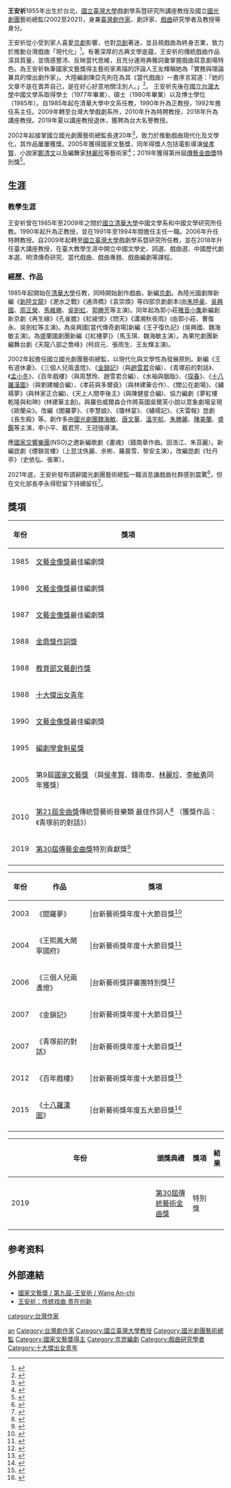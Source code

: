 {{Multiple issues|
{{prose|time=2019-08-26T00:28:24+00:00}}
{{blpsources|time=2020-08-08}}
}}
'''王安祈'''1955年出生於台北，[[國立臺灣大學|國立臺灣大學]]戲劇學系暨研究所講座教授及國立[[國光劇團|國光劇團]]藝術總監(2002至2021)，身兼[[臺灣|臺灣]][[劇作家|劇作家]]、劇評家、[[戲曲|戲曲]]研究學者及教授等身分。

王安祈從小受到家人喜愛[[京劇|京劇]]影響，也對[[京剧|京剧]]著迷，並且視戲曲為終身志業，致力於推動台灣戲曲「現代化」<ref>{{Cite web |url=https://www.ltn.com.tw/ent/amp/news/breakingnews/2880701 |title=傳藝金曲》獲特別獎 王安祈秉持「讓傳統扣緊時代脈搏」 |access-date=2020-10-31 |archive-url=https://www.ltn.com.tw/ent/amp/news/breakingnews/2880701 |archive-date=2019-08-10 |dead-url=no }}</ref>。有著深厚的古典文學底蘊，王安祈的傳統戲曲作品深具質量，並情感豐沛、反映當代思維，且充分運用典雅詞彙掌握戲曲寫意劇場特色。為王安祈執筆國家文藝獎得主藝術家素描的評論人王友輝稱她為「實務與理論兼具的傑出劇作家」。大陸編劇陳亞先則在為其《當代戲曲》一書序言寫道：「她的文章不是在賣弄自己，是在好心好意地關注別人。」<ref>{{Cite web |url=https://www.ncafroc.org.tw/award-artist.aspx?id=1241 |title=第九屆國家文藝獎 |access-date=2020-10-31 |archive-url=https://web.archive.org/web/20171215053333/http://www.ncafroc.org.tw/award-artist.aspx?id=1241 |archive-date=2017-12-15 |dead-url=no }}</ref>。
王安祈先後在[[國立臺灣大學|國立台灣大學]]中國文學系取得學士（1977年畢業）、碩士（1980年畢業）以及博士學位（1985年）。自1985年起在清華大學中文系任教，1990年升為正教授，1992年擔任系主任。2009年轉至台灣大學戲劇系所，2010年升為特聘教授，2018年升為講座教授。2019年夏以講座教授退休，獲聘為台大名譽教授。

2002年起接掌國立國光劇團藝術總監長達20年<ref>{{Cite web |url=https://www.ncfta.gov.tw/information_194_50899.html |title=國光劇團隆重介紹 王安祈出任藝術總監 |access-date=2019-09-07 |archive-date=2021-05-09 |archive-url=https://web.archive.org/web/20210509172314/https://www.ncfta.gov.tw/information_194_50899.html |dead-url=yes }}</ref>，致力於推動戲曲現代化及文學化，其作品屢屢獲獎。2005年獲得國家文藝獎，同年得獎人包括電影導演[[侯孝賢|侯孝賢]]、小說家[[鄭清文|鄭清文]]以及編舞家[[林麗珍|林麗珍]]等藝術家<ref>{{Cite web |url=https://www.ncafroc.org.tw/award-archive.aspx |title=國藝會歷屆國家文藝獎得獎名單 |access-date=2020-02-13 |archive-url=https://web.archive.org/web/20190713033338/https://www.ncafroc.org.tw/award-archive.aspx |archive-date=2019-07-13 |dead-url=yes }}</ref>；2019年獲得第卅屆[[傳藝金曲獎|傳藝金曲獎]]特別獎<ref>{{Cite web |url=https://par.npac-ntch.org/tw/article/doc-%E5%B0%88%E8%A8%AA%E7%AC%AC%E5%8D%85%E5%B1%86%E5%82%B3%E8%97%9D%E9%87%91%E6%9B%B2%E7%8D%8E%E7%89%B9%E5%88%A5%E7%8D%8E%E5%BE%97%E4%B8%BB%E7%8E%8B%E5%AE%89%E7%A5%88-%E4%B8%80%E8%BC%A9%E5%AD%90%E5%9C%A8%E6%88%B2%E8%A3%A1%EF%BC%8C%E7%AD%89%E5%BE%85%E4%B8%80%E9%BD%A3%E6%9B%B4%E5%A5%BD%E7%9A%84%E6%88%B2-fel8qzue8t |title=專訪第卅屆傳藝金曲獎特別獎得主王安祈 一輩子在戲裡，等待一齣更好的戲 |access-date=2020-02-13 |archive-url=https://web.archive.org/web/20190806184600/http://par.npac-ntch.org/tw/article/doc-%E5%B0%88%E8%A8%AA%E7%AC%AC%E5%8D%85%E5%B1%86%E5%82%B3%E8%97%9D%E9%87%91%E6%9B%B2%E7%8D%8E%E7%89%B9%E5%88%A5%E7%8D%8E%E5%BE%97%E4%B8%BB%E7%8E%8B%E5%AE%89%E7%A5%88-%E4%B8%80%E8%BC%A9%E5%AD%90%E5%9C%A8%E6%88%B2%E8%A3%A1%EF%BC%8C%E7%AD%89%E5%BE%85%E4%B8%80%E9%BD%A3%E6%9B%B4%E5%A5%BD%E7%9A%84%E6%88%B2-fel8qzue8t |archive-date=2019-08-06 |dead-url=no }}</ref>。



== 生涯 ==
=== 教學生涯 ===
王安祈曾在1985年至2009年之間於[[國立清華大學|國立清華大學]]中國文學系和中國文學研究所任教。1990年起升為正教授，並在1991年至1994年間擔任主任一職。2006年升任特聘教授。自2009年起轉至[[國立臺灣大學|國立臺灣大學]]戲劇學系暨研究所任教，並在2018年升任臺大講座教授，在臺大教學生涯中開立中國文學史、詞選、戲曲選、中國歷代劇本選、明清傳奇研究、當代戲曲、戲曲專題、戲曲編劇等課程。

=== 經歷、作品 ===
1985年起開始在[[清華大學|清華大學]]任教，同時開始創作戲曲，新編[[京剧|京劇]]。為陸光國劇隊新編《[[新陸文龍|新陸文龍]]》《淝水之戰》《通濟橋》《袁崇煥》等四部京劇劇本(由[[朱陸豪|朱陸豪]]、[[吳興國|吳興國]]、[[周正榮|周正榮]]、[[馬維勝|馬維勝]]、[[吳劍虹|吳劍虹]]、[[郭勝芳|郭勝芳]]等主演)。同年起為郭小莊[[雅音小集|雅音小集]]新編創新京劇《再生緣》《孔雀膽》《紅綾恨》《問天》《瀟湘秋夜雨》(由郭小莊、曹復永、吳劍虹等主演)。為吳興國[當代傳奇劇場]新編《王子復仇記》(吳興國、魏海敏主演)。為盛蘭國劇團新編《[紅樓夢]》（馬玉琪、魏海敏主演）。為果陀劇團新編舞台劇《天龍八部之喬峰》(柯叔元、張雨生、王友輝主演)。

2002年起擔任國立國光劇團藝術總監，以現代化與文學性為發展原則。新編《王有道休妻》、《三個人兒兩盞燈》、《[[金鎖記|金鎖記]]》（與[[趙雪君|趙雪君]]合編）、《青塚前的對話》、《[[孟小冬|孟小冬]]》、《百年戲樓》（與周慧玲、趙雪君合編）、《水袖與胭脂》、《[[探春|探春]]》、《[[十八羅漢圖|十八羅漢圖]]》（與劉建幗合編）、《孝莊與多爾袞》（與林建華合作）、《關公在劇場》、《繡襦夢》(與林家正合編)、《天上人間李後主》(與陳健星合編)、協力編劇《夢紅樓  乾隆與和珅》(林建華主創)。與羅伯威爾森合作將英國吳爾芙小說以意象劇場呈現《歐蘭朵》。改編《閻羅夢》、《李慧娘》、《瓊林宴》、《繡襦記》、《天雷報》崑劇《長生殿》等。劇作多由[[國光劇團|國光劇團]][[魏海敏|魏海敏]]、[[唐文華|唐文華]]、[[溫宇航|溫宇航]]、[[朱勝麗|朱勝麗]]、[[陳美蘭|陳美蘭]]、[[盛鑑|盛鑑]]等主演，李小平、戴君芳、王冠強導演。

應[[國家交響樂團|國家交響樂團]](NSO)之邀新編歌劇《畫魂》（錢南章作曲。田浩江、朱苔麗）。新編崑劇《煙鎖宮樓》（上昆沈佚麗、余彬、羅晨雪、黎安主演）。改編崑劇《牡丹亭》（史依弘、張軍）。

2021年底，王安祈發布請辭國光劇團藝術總監一職消息讓戲曲社群感到震驚<ref>{{Cite web |url=https://www.thenewslens.com/article/159881 |title=【劇場】國光劇團藝術總監王安祈請辭震撼彈，公部門與公營劇團的歷史包袱再度浮上檯面 |access-date=2021-12-08 |dead-url=no }}</ref>，但在文化部長李永得慰留下持續留任<ref>{{Cite web |url=https://www.rti.org.tw/news/view/id/2122671 |title=請辭風波落幕 國光藝術總監王安祈：創新與科技非完全劃等號 |access-date=2022-01-21 |dead-url=no }}</ref>。

== 獎項 ==
{| class="wikitable"
|-align=center
!年份!!獎項
|- align=center
| 1985
| [[文藝金像獎|文藝金像獎]]最佳編劇獎
|- align=center
| 1986
| [[文藝金像獎|文藝金像獎]]最佳編劇獎
|- align=center
| 1987
| [[文藝金像獎|文藝金像獎]]最佳編劇獎
|- align=center
| 1988
| [[金鼎獎|金鼎獎]][[金鼎獎作詞獎|作詞獎]]
|- align=center
| 1988
| [[中華民國教育部|教育部]][[文藝創作獎|文藝創作獎]]
|- align=center
| 1988
| [[十大傑出女青年|十大傑出女青年]]
|- align=center
| 1990
| [[文藝金像獎|文藝金像獎]]最佳編劇獎
|- align=center
| 1995
| [[編劇學會|編劇學會]][[魁星獎|魁星獎]]
|- align=center
| 2005
| 第9屆[[國家文藝獎|國家文藝獎]] 
（與[[侯孝賢|侯孝賢]]、錢南章、[[林麗珍|林麗珍]]、[[李敏勇|李敏勇]]同年獲獎）
|- align=center
| 2010
| [[第21屆金曲獎|第21屆金曲獎]]傳統暨藝術音樂類 最佳作詞人<ref>{{Cite web |url=http://gma.tavis.tw/gm27/GMA/history.asp?PID=21 |title=第 21 屆金曲獎 得獎名單 |accessdate=2020-02-22 |archive-date=2020-02-23 |archive-url=https://web.archive.org/web/20200223151709/http://gma.tavis.tw/gm27/GMA/history.asp?PID=21 |dead-url=yes }}</ref>
（獲獎作品：《青塚前的對話》）
|- align=center
| 2019
| [[第30屆傳藝金曲獎|第30屆傳藝金曲獎]]特別貢獻獎<ref>{{Cite web |url=https://www.rti.org.tw/news/view/id/2024678 |title=2019傳藝金曲入圍名單揭曉 王安祈、葉垂青獲特別獎殊榮 |accessdate=2020-02-22 |archive-date=2020-02-22 |archive-url=https://web.archive.org/web/20200222070720/https://www.rti.org.tw/news/view/id/2024678 |dead-url=yes }}</ref>
|- align=center
|}

{| class="wikitable"
|-align=center
!年份
!作品
!獎項
|-align=center
! width="10%"|2003
! width="25%"|《閻羅夢》
! |台新藝術獎年度十大節目獎<ref>{{Cite web |url=http://artsawardarchive.taishinart.org.tw/work/id/201 |title=2003 年台新藝術獎 |accessdate=2020-02-22 |archive-date=2020-02-22 |archive-url=https://web.archive.org/web/20200222082125/http://artsawardarchive.taishinart.org.tw/work/id/201 |dead-url=yes }}</ref>
|-align=center
! width="10%"|2004
! width="25%"|《王熙鳳大鬧寧國府》
! |台新藝術獎年度十大節目獎<ref>{{Cite web |url=http://artsawardarchive.taishinart.org.tw/work/id/208 |title=2004 年台新藝術獎 |accessdate=2020-02-22 |archive-date=2020-02-22 |archive-url=https://web.archive.org/web/20200222082121/http://artsawardarchive.taishinart.org.tw/work/id/208 |dead-url=yes }}</ref>
|-align=center
! width="10%"|2006
! width="25%"|《三個人兒兩盞燈》
! |台新藝術獎評審團特別獎<ref>{{Cite web |url=http://artsawardarchive.taishinart.org.tw/work/id/217 |title=2006 年台新藝術獎評審團特別獎 |accessdate=2020-02-22 |archive-date=2020-02-14 |archive-url=https://web.archive.org/web/20200214130448/http://artsawardarchive.taishinart.org.tw/work/id/217 |dead-url=yes }}</ref>
|-align=center
! width="10%"|2007
! width="25%"|《金鎖記》
! |台新藝術獎年度十大節目獎<ref>{{Cite web |url=http://artsawardarchive.taishinart.org.tw/work/id/222 |title=2007 年台新藝術獎 |accessdate=2020-02-22 |archive-date=2020-02-22 |archive-url=https://web.archive.org/web/20200222085129/http://artsawardarchive.taishinart.org.tw/work/id/222 |dead-url=yes }}</ref>
|-align=center
! width="10%"|2007
! width="25%"|《青塚前的對話》
! |台新藝術獎年度十大節目獎<ref>{{Cite web |url=http://artsawardarchive.taishinart.org.tw/work/id/223 |title=2007 年台新藝術獎 |accessdate=2020-02-22 |archive-date=2020-02-22 |archive-url=https://web.archive.org/web/20200222082129/http://artsawardarchive.taishinart.org.tw/work/id/223 |dead-url=yes }}</ref>
|-align=center
! width="10%"|2012
! width="25%"|《百年戲樓》
! |台新藝術獎年度十大節目獎<ref>{{Cite web |url=http://artsawardarchive.taishinart.org.tw/work/id/179 |title=2012 年台新藝術獎 |accessdate=2020-02-22 |archive-date=2020-02-22 |archive-url=https://web.archive.org/web/20200222082122/http://artsawardarchive.taishinart.org.tw/work/id/179 |dead-url=yes }}</ref>
|-align=center
! width="10%"|2015
! width="25%"|《[[十八羅漢圖|十八羅漢圖]]》
! |台新藝術獎年度五大節目獎<ref>{{Cite web |url=http://artsawardarchive.taishinart.org.tw/work/id/284 |title=2016 年台新藝術獎 |accessdate=2020-02-22 |archive-date=2020-02-22 |archive-url=https://web.archive.org/web/20200222082122/http://artsawardarchive.taishinart.org.tw/work/id/284 |dead-url=yes }}</ref>
|- align=center
|}

{| class="wikitable" width="90%"
|-align=center
! width="8%"|年份
! width="18%"|頒獎典禮
! width="19%"|獎項
! width="10%"|結果
|- align=center
|- align=center
| 2019
| [[第30屆金曲獎|第30屆傳統藝術金曲獎]]
| rowspan="1"|特別獎
| {{won}}
|-
|}

==参考资料==
{{refs}}

==外部連結==
*[https://www.ncafroc.org.tw/award-artist.aspx?id=1241 國家文藝獎 / 第九屆-王安祈 / Wang An-chi ] {{Wayback|url=https://www.ncafroc.org.tw/award-artist.aspx?id=1241 |date=20171215053333 }}
*[http://www.xinhuanet.com/tw/2019-02/13/c_1210058319.htm 王安祈：传统戏曲 贵在创新 ] {{Wayback|url=http://www.xinhuanet.com/tw/2019-02/13/c_1210058319.htm |date=20190505040724 }}

{{金曲獎特別貢獻獎}}
{{DEFAULTSORT:wang}}
[[Category:王姓|an]]
[[Category:台灣劇作家|Category:台灣劇作家]]
[[Category:國立臺灣大學教授|Category:國立臺灣大學教授]]
[[Category:國光劇團藝術總監|Category:國光劇團藝術總監]]
[[Category:國家文藝獎得主|Category:國家文藝獎得主]]
[[Category:京崑編劇|Category:京崑編劇]]
[[Category:戲曲研究學者|Category:戲曲研究學者]]
[[Category:十大傑出女青年|Category:十大傑出女青年]]
[[category:台灣作家|category:台灣作家]]